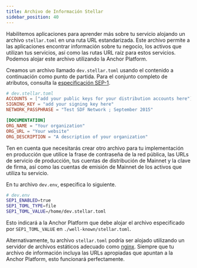 ```yaml
---
title: Archivo de Información Stellar
sidebar_position: 40
---
```



Habilitemos aplicaciones para aprender más sobre tu servicio alojando un archivo `stellar.toml` en una ruta URL estandarizada. Este archivo permite a las aplicaciones encontrar información sobre tu negocio, los activos que utilizan tus servicios, así como las rutas URL raíz para estos servicios. Podemos alojar este archivo utilizando la Anchor Platform.

Creamos un archivo llamado `dev.stellar.toml` usando el contenido a continuación como punto de partida. Para el conjunto completo de atributos, consulta la [especificación SEP-1][sep-1].

<CodeExample>

```toml
# dev.stellar.toml
ACCOUNTS = ["add your public keys for your distribution accounts here"]
SIGNING_KEY = "add your signing key here"
NETWORK_PASSPHRASE = "Test SDF Network ; September 2015"

[DOCUMENTATION]
ORG_NAME = "Your organization"
ORG_URL = "Your website"
ORG_DESCRIPTION = "A description of your organization"
```

</CodeExample>

Ten en cuenta que necesitarás crear otro archivo para tu implementación en producción que utilice la frase de contraseña de la red pública, las URLs de servicio de producción, tus cuentas de distribución de Mainnet y la clave de firma, así como las cuentas de emisión de Mainnet de los activos que utiliza tu servicio.

En tu archivo `dev.env`, especifica lo siguiente.

<CodeExample>

```bash
# dev.env
SEP1_ENABLED=true
SEP1_TOML_TYPE=file
SEP1_TOML_VALUE=/home/dev.stellar.toml
```

</CodeExample>

Esto indicará a la Anchor Platform que debe alojar el archivo especificado por `SEP1_TOML_VALUE` en `./well-known/stellar.toml`.

Alternativamente, tu archivo `stellar.toml` podría ser alojado utilizando un servidor de archivos estáticos adecuado como [nginx]. Siempre que tu archivo de información incluya las URLs apropiadas que apuntan a la Anchor Platform, esto funcionará perfectamente.

[sep-1]: https://github.com/stellar/stellar-protocol/blob/master/ecosystem/sep-0001.md
[sep-9]: https://github.com/stellar/stellar-protocol/blob/master/ecosystem/sep-0009.md
[sep-24]: https://github.com/stellar/stellar-protocol/blob/master/ecosystem/sep-0024.md
[sep-38]: https://github.com/stellar/stellar-protocol/blob/master/ecosystem/sep-0038.md
[sep24-get-info]: https://github.com/stellar/stellar-protocol/blob/master/ecosystem/sep-0024.md#info
[anchor-platform-image]: https://hub.docker.com/r/stellar/anchor-platform
[docker-compose]: https://docs.docker.com/compose/
[minikube]: https://minikube.sigs.k8s.io/docs/
[kubernetes]: https://kubernetes.io/
[nginx]: https://www.nginx.com/
[ap-default-values]: https://github.com/stellar/java-stellar-anchor-sdk/blob/develop/platform/src/main/resources/config/anchor-config-default-values.yaml
[stellar-demo-wallet]: https://demo-wallet.stellar.org
[stellar-lab]: https://laboratory.stellar.org/
[postgresql]: https://www.postgresql.org/
[aurora-postgresql]: https://docs.aws.amazon.com/AmazonRDS/latest/AuroraUserGuide/Aurora.AuroraPostgreSQL.html
[h2]: https://www.h2database.com/html/main.html
[sqlite]: https://www.sqlite.org/index.html
[flyway]: https://documentation.red-gate.com/fd/welcome-to-flyway-184127914.html
[sep-24-ref-ui]: https://github.com/stellar/sep24-reference-ui
[sep-24-ref]: https://github.com/stellar/java-stellar-anchor-sdk/tree/develop/kotlin-reference-server

